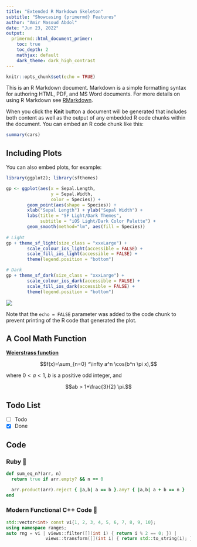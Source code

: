 ```yaml
---
title: "Extended R Markdown Skeleton"
subtitle: "Showcasing {primermd} Features"
author: "Amir Masoud Abdol"
date: "Jun 23, 2022"
output: 
  primermd::html_document_primer:
    toc: true
    toc_depth: 2
    mathjax: default
    dark_theme: dark_high_contrast
---
```


```r
knitr::opts_chunk$set(echo = TRUE)
```

This is an R Markdown document. Markdown is a simple formatting syntax for authoring HTML, PDF, and MS Word documents. For more details on using R Markdown see [RMarkdown](http://rmarkdown.rstudio.com).

When you click the **Knit** button a document will be generated that includes both content as well as the output of any embedded R code chunks within the document. You can embed an R code chunk like this:

```r
summary(cars)
```

## Including Plots

You can also embed plots, for example:

```r
library(ggplot2); library(sfthemes)

gp <- ggplot(aes(x = Sepal.Length,
                 y = Sepal.Width,
                 color = Species)) +
        geom_point(aes(shape = Species)) + 
        xlab("Sepal Length") + ylab("Sepal Width") +
        labs(title = "SF Light/Dark Themes", 
             subtitle = "iOS Light/Dark Color Palette") +
        geom_smooth(method="lm", aes(fill = Species))
        
# Light
gp + theme_sf_light(size_class = "xxxLarge") +
        scale_colour_ios_light(accessible = FALSE) +
        scale_fill_ios_light(accessible = FALSE) +
        theme(legend.position = "bottom")

# Dark
gp + theme_sf_dark(size_class = "xxxLarge") +
        scale_colour_ios_dark(accessible = FALSE) +
        scale_fill_ios_dark(accessible = FALSE) +
        theme(legend.position = "bottom")
```

<picture>
  <source media="(prefers-color-scheme: dark)" srcset="front-page-sample-dark.png">
  <source media="(prefers-color-scheme: light)" srcset="front-page-sample-light.png">
  <img src="front-page-sample-light.png">
</picture>

Note that the `echo = FALSE` parameter was added to the code chunk to prevent printing of the R code that generated the plot.


## A Cool Math Function

[**Weierstrass function**](https://en.wikipedia.org/wiki/Weierstrass_function)

$$f(x)=\sum_{n=0} ^\infty a^n \cos(b^n \pi x),$$

where $0<a<1$,  $b$ is a positive odd integer, and

$$ab > 1+\frac{3}{2} \pi.$$

## Todo List

- [ ] Todo
- [x] Done


## Code 

### Ruby 💎

```ruby
def sum_eq_n?(arr, n)
  return true if arr.empty? && n == 0

  arr.product(arr).reject { |a,b| a == b }.any? { |a,b| a + b == n }
end
```

### Modern Functional C++ Code 👀

```cpp
std::vector<int> const vi{1, 2, 3, 4, 5, 6, 7, 8, 9, 10};
using namespace ranges;
auto rng = vi | views::filter([](int i) { return i % 2 == 0; }) |
               views::transform([](int i) { return std::to_string(i); });
```
